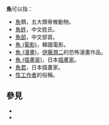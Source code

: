 '''魚'''可以指：
* [[魚|魚]]類，五大類脊椎動物。
* [[魚姓|魚姓]]，中文姓氏。
* [[魚部|魚部]]，中文部首。
* [[魚_(電影)|魚 (電影)]]，韓國電影。
* [[魚_(漫畫)|魚 (漫畫)]]，[[伊藤潤二|伊藤潤二]]的恐怖漫畫作品。
* [[魚_(插畫家)|魚 (插畫家)]]，日本[[插畫家|插畫家]]。
* [[魚君|魚君]]，日本插畫家。
* [[性工作者|性工作者]]的俗稱。

== 參見 ==
* {{Lookfrom|魚}}
* {{Lookfrom|鱼}}

{{disambig|Y|Cat=一字消歧義}}